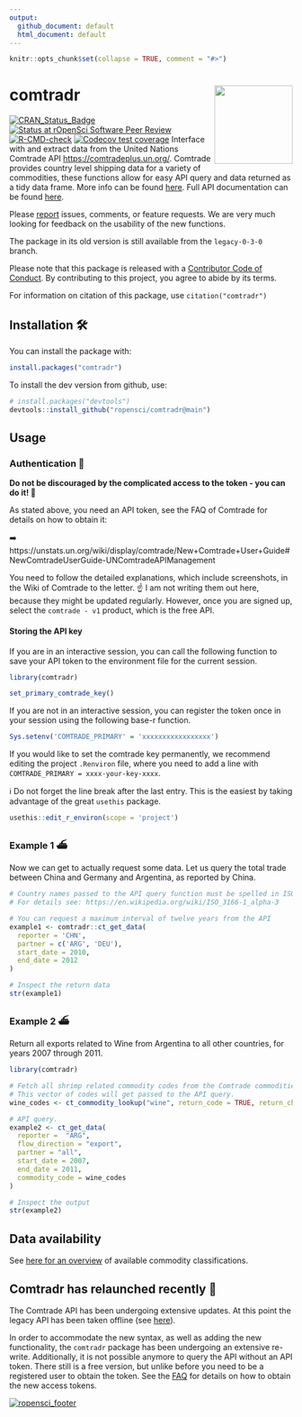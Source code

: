 ```yaml
---
output:
  github_document: default
  html_document: default
---
```


<!-- README.md is generated from README.Rmd. Please edit that file -->

```r
knitr::opts_chunk$set(collapse = TRUE, comment = "#>")
```

comtradr <img src="man/figures/logo.png" align="right" height="139" />
=======
<!-- badges: start -->
[![CRAN_Status_Badge](https://www.r-pkg.org/badges/version/comtradr)](https://cran.r-project.org/package=comtradr)
[![Status at rOpenSci Software Peer Review](https://badges.ropensci.org/613_status.svg)](https://github.com/ropensci/software-review/issues/613)
[![R-CMD-check](https://github.com/ropensci/comtradr/actions/workflows/R-CMD-check.yaml/badge.svg)](https://github.com/ropensci/comtradr/actions/workflows/R-CMD-check.yaml)
[![Codecov test coverage](https://codecov.io/gh/ropensci/comtradr/branch/main/graph/badge.svg)](https://app.codecov.io/gh/ropensci/comtradr?branch=main)
<!-- badges: end -->
Interface with and extract data from the United Nations Comtrade API 
<https://comtradeplus.un.org/>. Comtrade provides country level shipping data
for a variety of commodities, these functions allow for easy API query and data 
returned as a tidy data frame. More info can be found 
[here](https://unstats.un.org/wiki/display/comtrade). Full API documentation 
can be found [here](https://comtradedeveloper.un.org/).

Please [report](https://github.com/ropensci/comtradr/issues) issues, comments, 
or feature requests. We are very much looking for feedback on the usability 
of the new functions. 

The package in its old version is still available from 
the `legacy-0-3-0` branch.


Please note that this package is released with a [Contributor Code of Conduct](https://rOpenSci.org/code-of-conduct/). 
By contributing to this project, you agree to abide by its terms.

For information on citation of this package, use `citation("comtradr")`

## Installation 🛠️

You can install the package with:

```r
install.packages("comtradr")
```

To install the dev version from github, use: 

```r
# install.packages("devtools")
devtools::install_github("ropensci/comtradr@main")
```

## Usage

### Authentication 🔐

**Do not be discouraged by the complicated access to the token 
- you can do it! 💪**

As stated above, you need an API token, see the FAQ of Comtrade for details
on how to obtain it:

➡️ https://unstats.un.org/wiki/display/comtrade/New+Comtrade+User+Guide#NewComtradeUserGuide-UNComtradeAPIManagement 

You need to follow the detailed explanations,
which include screenshots, in the Wiki of Comtrade to the letter. ☝️
I am not writing them out here, because they might be updated regularly. 
However, once you are signed up, select the `comtrade - v1` 
product, which is the free API. 

#### Storing the API key

If you are in an interactive session, you can call the following function to 
save your API token to the environment file for the current session. 

```r
library(comtradr)

set_primary_comtrade_key()
```

If you are not in an interactive session, you can register the token once in 
your session using the following base-r function.

```r
Sys.setenv('COMTRADE_PRIMARY' = 'xxxxxxxxxxxxxxxxx')
```

If you would like to set the comtrade key permanently, we recommend editing 
the project `.Renviron` file, where you need to add a line 
with `COMTRADE_PRIMARY = xxxx-your-key-xxxx`. 

ℹ️ Do not forget the line break after the last entry. This is the 
easiest by taking advantage of the great `usethis` package. 

```r
usethis::edit_r_environ(scope = 'project')
``` 

### Example 1 ⛴️

Now we can get to actually request some data. Let us query the total 
trade between China and Germany and Argentina, as reported by China. 


```r

# Country names passed to the API query function must be spelled in ISO3 format. 
# For details see: https://en.wikipedia.org/wiki/ISO_3166-1_alpha-3 

# You can request a maximum interval of twelve years from the API
example1 <- comtradr::ct_get_data(
  reporter = 'CHN',
  partner = c('ARG', 'DEU'),
  start_date = 2010,
  end_date = 2012
)

# Inspect the return data
str(example1)
```


### Example 2 ⛴️
Return all exports related to Wine from Argentina to all other 
countries, for years 2007 through 2011.

```r
library(comtradr)

# Fetch all shrimp related commodity codes from the Comtrade commodities DB.
# This vector of codes will get passed to the API query.
wine_codes <- ct_commodity_lookup("wine", return_code = TRUE, return_char = TRUE)

# API query.
example2 <- ct_get_data(
  reporter =  "ARG",
  flow_direction = "export",
  partner = "all",
  start_date = 2007,
  end_date = 2011,
  commodity_code = wine_codes
)

# Inspect the output
str(example2)
```


## Data availability

See [here for an overview](https://unstats.un.org/wiki/display/comtrade/New+Comtrade+FAQ+for+Advanced+Users?preview=/135004494/135004492/Picture1.png) of available commodity classifications.

## Comtradr has relaunched recently 🚧

The Comtrade API has been undergoing extensive updates. At this point the legacy 
API has been taken offline (see [here](https://unstats.un.org/wiki/display/comtrade/New+Comtrade+FAQ+for+Advanced+Users#NewComtradeFAQforAdvancedUsers-WhatisthelegacyoftheUNComtrade?UntilwhencanIuseit?)).

In order to accommodate the new syntax, as well as adding the new functionality, 
the `comtradr` package has been undergoing an extensive re-write. Additionally, 
it is not possible anymore to query the API without an API token. There still is 
a free version, but unlike before you need to be a registered user to obtain the 
token. See the [FAQ](https://unstats.un.org/wiki/display/comtrade/New+Comtrade+User+Guide#NewComtradeUserGuide-UNComtradeAPIManagement) for details on how to obtain the new access tokens. 

[![ropensci_footer](https://ropensci.org/public_images/ropensci_footer.png)](https://ropensci.org)
